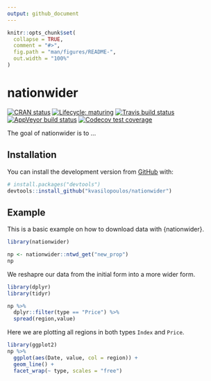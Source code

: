 ```yaml
---
output: github_document
---
```


<!-- README.md is generated from README.Rmd. Please edit that file -->

```r
knitr::opts_chunk$set(
  collapse = TRUE,
  comment = "#>",
  fig.path = "man/figures/README-",
  out.width = "100%"
)
```
# nationwider

<!-- badges: start -->
[![CRAN status](https://www.r-pkg.org/badges/version/nationwider)](https://CRAN.R-project.org/package=nationwider)
[![Lifecycle: maturing](https://img.shields.io/badge/lifecycle-maturing-blue.svg)](https://www.tidyverse.org/lifecycle/#maturing)
[![Travis build status](https://travis-ci.org/kvasilopoulos/nationwider.svg?branch=master)](https://travis-ci.org/kvasilopoulos/nationwider)
[![AppVeyor build status](https://ci.appveyor.com/api/projects/status/github/kvasilopoulos/nationwider?branch=master&svg=true)](https://ci.appveyor.com/project/kvasilopoulos/nationwider)
[![Codecov test coverage](https://codecov.io/gh/kvasilopoulos/nationwider/branch/master/graph/badge.svg)](https://codecov.io/gh/kvasilopoulos/nationwider?branch=master)
<!-- badges: end -->

The goal of nationwider is to ...

## Installation

You can install the development version from [GitHub](https://github.com/) with:

``` r
# install.packages("devtools")
devtools::install_github("kvasilopoulos/nationwider")
```
## Example

This is a basic example on how to download data with {nationwider}.

```r
library(nationwider)

np <- nationwider::ntwd_get("new_prop")
np
```

We reshapre our data from the initial form into a more wider form.

```r
library(dplyr)
library(tidyr)

np %>% 
  dplyr::filter(type == "Price") %>% 
  spread(region,value)
```

Here we are plotting all regions in both types `Index` and `Price`.

```r
library(ggplot2)
np %>% 
  ggplot(aes(Date, value, col = region)) +
  geom_line() +
  facet_wrap(~ type, scales = "free")
```

